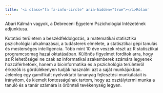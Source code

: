 ```yaml
---
title: '<i class="fa fa-info-circle" aria-hidden="true"></i>Rólam'
---
```


Abari Kálmán vagyok, a Debreceni Egyetem Pszichológiai Intézetének adjunktusa.

 
Kutatási területem a beszédfeldolgozás, a matematikai statisztika pszichológiai alkalmazásai, a tudásterek elmélete, a statisztikai gépi tanulás és mesterséges intelligencia. Több mint 10 éve veszek részt az R statisztikai programcsomag hazai oktatásában. Különös figyelmet fordítok arra, hogy az R lehetőségei ne csak az informatikai szakemberek számára legyenek hozzáférhetőek, hanem a bioinformatika és a pszichológia területéről érkezők is gördülékenyen tudják használni azt a saját munkájukban. Jelenleg egy gamifikált nyelvoktató tananyag fejlesztési munkálatait is irányítom, és kiemelt fontosságúnak tartom, hogy az osztálytermi munka a tanuló és a tanár számára is örömteli tevékenység legyen.
